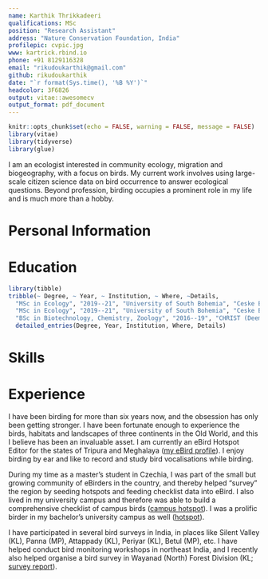 ```yaml
---
name: Karthik Thrikkadeeri
qualifications: MSc
position: "Research Assistant"
address: "Nature Conservation Foundation, India"
profilepic: cvpic.jpg
www: kartrick.rbind.io
phone: +91 8129116328
email: "rikudoukarthik@gmail.com"
github: rikudoukarthik
date: "`r format(Sys.time(), '%B %Y')`"
headcolor: 3F6826
output: vitae::awesomecv
output_format: pdf_document
---
```

  
  ```r
knitr::opts_chunk$set(echo = FALSE, warning = FALSE, message = FALSE)
library(vitae)
library(tidyverse)
library(glue)
```

\hspace{1cm}
\hspace{1cm}

I am an ecologist interested in community ecology, migration and biogeography, with a focus on birds. My current work involves using large-scale citizen science data on bird occurrence to answer ecological questions. Beyond profession, birding occupies a prominent role in my life and is much more than a hobby.

# Personal Information

\begin{tabbing}

\textsc{Date of Birth} \hspace{0.5cm} \= 24 March 1999 \\
\textsc{Sex} \> Male (he/him) \\
\textsc{Nationality} \> Indian \\
\textsc{Marital Status} \> Unmarried \\
\textsc{Driving Licence} \> LMV \& MCWG (India) \\
\textsc{Languages} \> English, Malayalam (native), Hindi \\
\textsc{Interests} \> Ecological research (community ecology, migration, biogeography) \\
\> Data visualisation, poetry, birdwatching \href{https://ebird.org/profile/ODQxNTky}{(eBird profile)} \\

\end{tabbing}

# Education

```r
library(tibble)
tribble(~ Degree, ~ Year, ~ Institution, ~ Where, ~Details, 
  "MSc in Ecology", "2019--21", "University of South Bohemia", "Ceske Budejovice, Czech Republic", "Thesis: \"Habitat selection in post-breeding temperate forest birds\"",
  "MSc in Ecology", "2019--21", "University of South Bohemia", "Ceske Budejovice, Czech Republic", "Supervisor: Katerina Sam",
  "BSc in Biotechnology, Chemistry, Zoology", "2016--19", "CHRIST (Deemed to be University)", "Bangalore, Karnataka, India", NA) %>% 
  detailed_entries(Degree, Year, Institution, Where, Details)
```


# Skills

\begin{tabbing}

\textsc{Fieldwork} \hspace{0.5cm} \= Experience with bird research, butterfly and odonate surveys, vegetation sampling \\
\textsc{Software} \> R, R Markdown, MS Office, Git/GitHub, ImageJ, Adobe Illustrator, Adobe Lightroom \\

\end{tabbing}

# Experience

I have been birding for more than six years now, and the obsession has only been getting stronger. I have been fortunate enough to experience the birds, habitats and landscapes of three continents in the Old World, and this I believe has been an invaluable asset. I am currently an eBird Hotspot Editor for the states of Tripura and Meghalaya ([my eBird profile](https://ebird.org/profile/ODQxNTky)). I enjoy birding by ear and like to record and study bird vocalisations while birding.

During my time as a master’s student in Czechia, I was part of the small but growing community of eBirders in the country, and thereby helped “survey” the region by seeding hotspots and feeding checklist data into eBird. I also lived in my university campus and therefore was able to build a comprehensive checklist of campus birds ([campus hotspot](https://ebird.org/hotspot/L9974526)). I was a prolific birder in my bachelor’s university campus as well ([hotspot](https://ebird.org/hotspot/L3349006)).

I have participated in several bird surveys in India, in places like Silent Valley (KL), Panna (MP), Attappady (KL), Periyar (KL), Betul (MP), etc. I have helped conduct bird monitoring workshops in northeast India, and I recently also helped organise a bird survey in Wayanad (North) Forest Division (KL; [survey report](https://ebird.org/tripreport/111831)).
